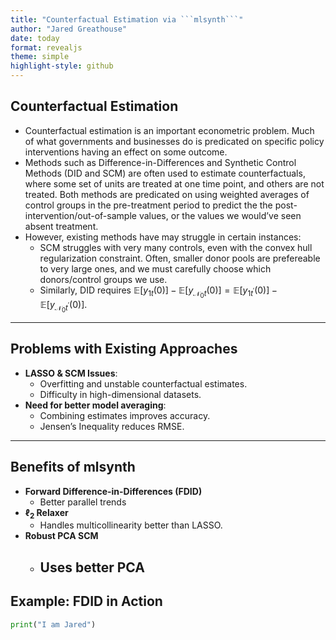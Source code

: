 ```yaml
---
title: "Counterfactual Estimation via ```mlsynth```"
author: "Jared Greathouse"
date: today
format: revealjs
theme: simple
highlight-style: github
---
```


## Counterfactual Estimation

- Counterfactual estimation is an important econometric problem. Much of what governments and businesses do is predicated on specific policy interventions having an effect on some outcome.
- Methods such as Difference-in-Differences and Synthetic Control Methods (DID and SCM) are often used to estimate counterfactuals, where some set of units are treated at one time point, and others are not treated. Both methods are predicated on using weighted averages of control groups in the pre-treatment period to predict the the post-intervention/out-of-sample values, or the values we would've seen absent treatment.
- However, existing methods have may struggle in certain instances:
  - SCM struggles with very many controls, even with the convex hull regularization constraint. Often, smaller donor pools are prefereable to very large ones, and we must carefully choose which donors/control groups we use.
  - Similarly, DID requires $\mathbb{E}[y_{1t}(0)] - \mathbb{E}[y_{\mathcal{N}_0 t}(0)] = \mathbb{E}[y_{1t^{\prime}}(0)] - \mathbb{E}[y_{\mathcal{N}_0 t^{\prime}}(0)]$.

---

## Problems with Existing Approaches

- **LASSO & SCM Issues**:
  - Overfitting and unstable counterfactual estimates.
  - Difficulty in high-dimensional datasets.
- **Need for better model averaging**:
  - Combining estimates improves accuracy.
  - Jensen’s Inequality reduces RMSE.

---

## Benefits of mlsynth

- **Forward Difference-in-Differences (FDID)**
  - Better parallel trends
- **$\ell_2$ Relaxer**
  - Handles multicollinearity better than LASSO.
- **Robust PCA SCM**
  - Uses better PCA
---

## Example: FDID in Action

```python
print("I am Jared")
```
